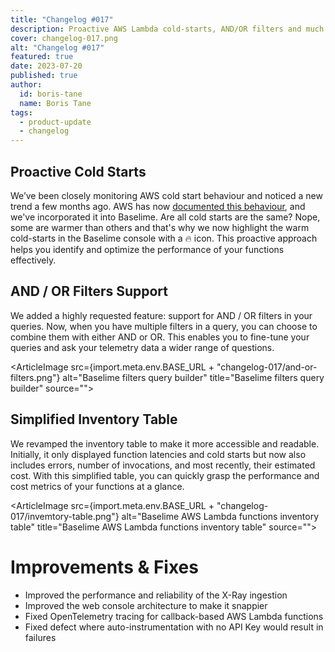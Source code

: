 ```yaml
---
title: "Changelog #017"
description: Proactive AWS Lambda cold-starts, AND/OR filters and much more... 
cover: changelog-017.png
alt: "Changelog #017"
featured: true
date: 2023-07-20
published: true
author:
  id: boris-tane
  name: Boris Tane
tags: 
  - product-update
  - changelog
---
```


## Proactive Cold Starts

We’ve been closely monitoring AWS cold start behaviour and noticed a new trend a few months ago. AWS has now [documented this behaviour](https://docs.aws.amazon.com/lambda/latest/dg/troubleshooting-invocation.html#troubleshooting-invocation-initialization-gap), and we've incorporated it into Baselime. Are all cold starts are the same? Nope, some are warmer than others and that's why we now highlight the warm cold-starts in the Baselime console with a 🔥 icon. This proactive approach helps you identify and optimize the performance of your functions effectively.

## AND / OR Filters Support

We added a highly requested feature: support for AND / OR filters in your queries. Now, when you have multiple filters in a query, you can choose to combine them with either AND or OR. This enables you to fine-tune your queries and ask your telemetry data a wider range of questions.

<ArticleImage   src={import.meta.env.BASE_URL + "changelog-017/and-or-filters.png"}  alt="Baselime filters query builder" title="Baselime filters query builder" source="">
</ArticleImage>

## Simplified Inventory Table

We revamped the inventory table to make it more accessible and readable. Initially, it only displayed function latencies and cold starts but now also includes errors, number of invocations, and most recently, their estimated cost. With this simplified table, you can quickly grasp the performance and cost metrics of your functions at a glance.

<ArticleImage   src={import.meta.env.BASE_URL + "changelog-017/invemtory-table.png"}  alt="Baselime AWS Lambda functions inventory table" title="Baselime AWS Lambda functions inventory table" source="">
</ArticleImage>

# Improvements & Fixes

- Improved the performance and reliability of the X-Ray ingestion
- Improved the web console architecture to make it snappier
- Fixed OpenTelemetry tracing for callback-based AWS Lambda functions
- Fixed defect where auto-instrumentation with no API Key would result in failures

